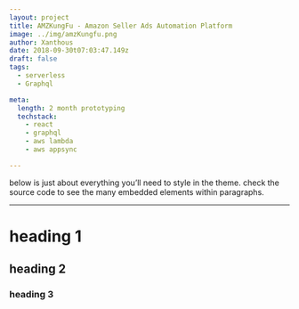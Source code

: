 ```yaml
---
layout: project
title: AMZKungFu - Amazon Seller Ads Automation Platform
image: ../img/amzKungfu.png
author: Xanthous
date: 2018-09-30t07:03:47.149z
draft: false
tags:
  - serverless
  - Graphql

meta:
  length: 2 month prototyping
  techstack:
    - react
    - graphql
    - aws lambda
    - aws appsync

---
```


below is just about everything you’ll need to style in the theme. check the source code to see the many embedded elements within paragraphs.

---

# heading 1

## heading 2

### heading 3